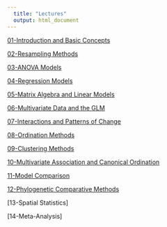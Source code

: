 ```yaml
---
  title: "Lectures"
  output: html_document
---
```


[01-Introduction and Basic Concepts](https://deanadams.github.io/BioStats/Lectures/01-Intro-Basics.html)

[02-Resampling Methods](https://deanadams.github.io/BioStats/Lectures/02-Resampling.html)

[03-ANOVA Models](https://deanadams.github.io/BioStats/Lectures/03-ANOVA.html)

[04-Regression Models](https://deanadams.github.io/BioStats/Lectures/04-Regression.html)

[05-Matrix Algebra and Linear Models](https://deanadams.github.io/BioStats/Lectures/05-Matrix-Algebra-LM.html)

[06-Multivariate Data and the GLM](https://deanadams.github.io/BioStats/Lectures/06-Multivariate-LM.html)

[07-Interactions and Patterns of Change](https://deanadams.github.io/BioStats/Lectures/07-Interactions-TrajAnal.html)

[08-Ordination Methods](https://deanadams.github.io/BioStats/Lectures/08-Ordination.html)

[09-Clustering Methods](https://deanadams.github.io/BioStats/Lectures/09-Clustering.html)

[10-Multivariate Association and Canonical Ordination](https://deanadams.github.io/BioStats/Lectures/10-Covariation-CanonOrd.html)

[11-Model Comparison](https://deanadams.github.io/BioStats/Lectures/11-ModelComparison.html)

[12-Phylogenetic Comparative Methods](https://deanadams.github.io/BioStats/Lectures/12-PhyCompMethods.html)

[13-Spatial Statistics]

[14-Meta-Analysis]
